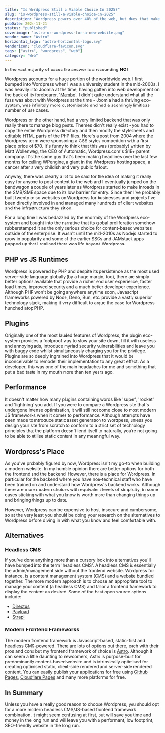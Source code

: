 ```yaml
---
title: "Is Wordpress Still a Viable Choice In 2025?"
slug: "is-wordpress-still-a-viable-choice-in-2025"
description: "Wordpress powers over 40% of the web, but does that make it the right choice for your website in 2025?"
pubDate: 2024-11-21
status: "published"
coverimage: "astro-or-wordpress-for-a-new-website.png"
vendor_name: "Astro"
horizontal_logo: "astro-horizontal-logo.svg"
vendoricon: "cloudflare-favicon.svg"
tags: ["astro", "wordpress", "web"]
category: "Web"
---
```


In the vast majority of cases the answer is a resounding **NO!**

Wordpress accounts for a huge portion of the worldwide web. I first bumped into Wordpress when I was a university student in the mid-2000s. I was heavily into Joomla at the time, having gotten into web development on the back of its forebearer, '[Mambo](https://en.wikipedia.org/wiki/Mambo_(software))'. I didn't quite understand what all the fuss was about with Wordpress at the time - Joomla had a thriving eco-system, was infinitely more customisable and had a seemingly limitless number of use cases.

Wordpress on the other hand, had a very limited backend that was only really there to manage blog posts. Themes didn't really exist - you had to copy the entire Wordpress directory and then modify the stylesheets and editable HTML parts of the PHP files. Here's a post from 2004 where the Wordpress team were sponsoring a CSS styles competition with a first place price of $70. It's funny to think that this was (probably) written by Matt Wollenweg, the CEO of Auttomatic, Wordpress.com's $1B+ parent company. It's the same  guy that's been making headlines over the last few months for calling WPengine, a giant in the Wordpress hosting space, a cancer after a very childish and very public fallout.

Anyway, there was clearly a lot to be said for the idea of making it really easy for anyone to post content to the web and I eventually jumped on the bandwagon a couple of years later as Wordpress started to make inroads in the SMB/SME space due to its low barrier for entry. Since then I've probably built twenty or so websites on Wordpress for businesses and projects I've been directly involved in and managed many hundreds of client websites and the infrastructure they sit on.

For a long time I was bedazzled by the enormity of the Wordpress eco-system and bought into the narrative that its global proliferation somehow rubberstamped it as the only serious choice for content-based websites outside of the enterprise. It wasn't until the mid-2010s as Nodejs started to grow in popularity and some of the earlier SSGs and JAMstack apps popped up that I realised there was life beyond Wordpress.

## PHP vs JS Runtimes

Wordpress is powered by PHP and despite its persistence as the most used server-side language globally (by a huge margin, too), there are simply better options available that provide a richer end user experience, faster load times, improved security and a much better developer experience. Although PHP won't be going anywhere anytime soon, Javascript frameworks powered by Node, Deno, Bun, etc. provide a vastly superior technology stack, making it very difficult to argue the case for Wordpress hunched atop PHP.

## Plugins

Originally one of the most lauded features of Wordpress, the plugin eco-system provides a foolproof way to slow your site down, fill it with useless and annoying ads, introduce myriad security vulnerabilities and leave you with buggy code whilst simultaneously charging you for the privilege. Plugins are so deeply ingrained into Wordpress that it would be inconceivable to remodel their implementation to any great effect. As a developer, this was one of the main headaches for me and something that put a bad taste in my mouth more than ten years ago.

## Performance

It doesn't matter how many plugins containing words like 'super', 'rocket' and 'lightning' you add. If you were to compare a Wordpress site that's undergone intense optimisation, it will still not come close to most modern JS frameworks when it comes to performance. Although attempts have been made to introduce static asset generation to Wordpess, unless you design your site from scratch to conform to a strict set of technology principles that the platform doesn't lend itself to naturally, you're not going to be able to utilise static content in any meaningful way.

## Wordpress's Place

As you've probably figured by now, Wordpress isn't my go-to when building a modern website. In my humble opinion there are better options for both the frontend and the backend. However, there is a place for Wordpress. In particular for the backend where you have non-technical staff who have been trained on and understand how Wordpress's backend works. Although there are more modern choices with equivalent levels of simplicity, in some cases sticking with what you know is worth more than changing things up and bringing things up to date.

However, Wordpress can be expensive to host, insecure and cumbersome, so at the very least you should be doing your research on the alternatives to Wordpress before diving in with what you know and feel comfortable with.

## Alternatives

### Headless CMS

If you've done anything more than a cursory look into alternatives you'll have bumped into the term 'headless CMS'. A headless CMS is essentially the admin/management side without the frontend website. Wordpress for instance, is a content management system (CMS) and a website bundled together. The more modern approach is to choose an appropriate tool to manage your content (a headless CMS) and tailor a frontend framework to display the content as desired. Some of the best open source options include:
- [Directus](https://directus.io/)
- [Payload](https://payloadcms.com/)
- [Strapi](https://strapi.io/)

### Modern Frontend Frameworks

The modern frontend framework is Javascript-based, static-first and headless CMS-powered. There are lots of options out there, each with their pros and cons but my frontend framework of choice is [Astro](https://astro.build). Although it can seem a little daunting to newcomers, Astro is purpose-built for predominantly content-based website and is intrinsically optimised for creating optimised static, client-side rendered and server-side rendered content. You can easily publish your applications for free using [Github Pages](https://pages.github.io), [Cloudflare Pages](https://pages.cloudflare.com) and many more platforms for free.

## In Summary

Unless you have a really good reason to choose Wordpress, you should opt for a more modern headless CMS/JS-based frontend framework combination. It might seem confusing at first, but will save you time and money in the long run and will leave you with a performant, low footprint, SEO-friendly website in the long run.